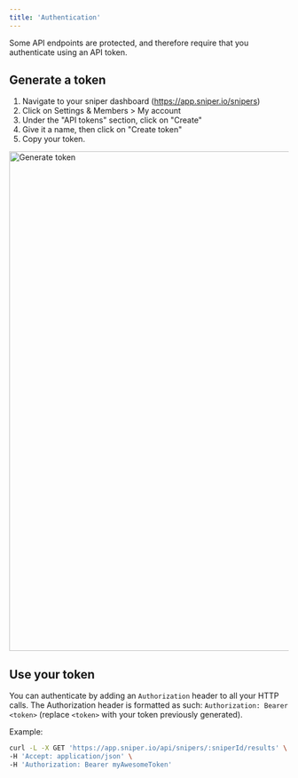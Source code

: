 ```yaml
---
title: 'Authentication'
---
```


Some API endpoints are protected, and therefore require that you authenticate using an API token.

## Generate a token

1. Navigate to your sniper dashboard (https://app.sniper.io/snipers)
2. Click on Settings & Members > My account
3. Under the "API tokens" section, click on "Create"
4. Give it a name, then click on "Create token"
5. Copy your token.

<Frame>
  <img
    src="/images/api/authentication/generateToken.png"
    width="900"
    alt="Generate token"
  />
</Frame>

## Use your token

You can authenticate by adding an `Authorization` header to all your HTTP calls. The Authorization header is formatted as such: `Authorization: Bearer <token>` (replace `<token>` with your token previously generated).

Example:

```sh
curl -L -X GET 'https://app.sniper.io/api/snipers/:sniperId/results' \
-H 'Accept: application/json' \
-H 'Authorization: Bearer myAwesomeToken'
```
